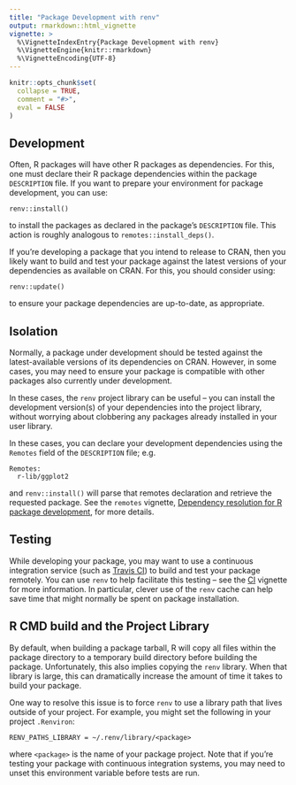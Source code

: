 ```yaml
---
title: "Package Development with renv"
output: rmarkdown::html_vignette
vignette: >
  %\VignetteIndexEntry{Package Development with renv}
  %\VignetteEngine{knitr::rmarkdown}
  %\VignetteEncoding{UTF-8}
---
```


```r
knitr::opts_chunk$set(
  collapse = TRUE,
  comment = "#>",
  eval = FALSE
)
```


## Development

Often, R packages will have other R packages as dependencies. For this, one must
declare their R package dependencies within the package `DESCRIPTION` file. If
you want to prepare your environment for package development, you can use:

```
renv::install()
```

to install the packages as declared in the package's `DESCRIPTION` file. This
action is roughly analogous to `remotes::install_deps()`.

If you're developing a package that you intend to release to CRAN, then you
likely want to build and test your package against the latest versions of your
dependencies as available on CRAN. For this, you should consider using:

```
renv::update()
```

to ensure your package dependencies are up-to-date, as appropriate.


## Isolation

Normally, a package under development should be tested against the
latest-available versions of its dependencies on CRAN. However, in some cases,
you may need to ensure your package is compatible with other packages also
currently under development.

In these cases, the `renv` project library can be useful -- you can install the
development version(s) of your dependencies into the project library, without
worrying about clobbering any packages already installed in your user library.

In these cases, you can declare your development dependencies using the
`Remotes` field of the `DESCRIPTION` file; e.g.

```
Remotes:
  r-lib/ggplot2
```

and `renv::install()` will parse that remotes declaration and retrieve the
requested package. See the `remotes` vignette,
[Dependency resolution for R package development][dependencies],
for more details.


## Testing

While developing your package, you may want to use a continuous integration
service (such as [Travis CI](https://www.travis-ci.org/)) to build and test
your package remotely. You can use `renv` to help facilitate this testing --
see the [CI][ci] vignette for more information. In particular, clever use of
the `renv` cache can help save time that might normally be spent on package
installation.


## R CMD build and the Project Library

By default, when building a package tarball, R will copy all files within the
package directory to a temporary build directory before building the package.
Unfortunately, this also implies copying the `renv` library. When that library
is large, this can dramatically increase the amount of time it takes to build
your package.

One way to resolve this issue is to force `renv` to use a library path that
lives outside of your project. For example, you might set the following in your
project `.Renviron`:

```
RENV_PATHS_LIBRARY = ~/.renv/library/<package>
```

where `<package>` is the name of your package project. Note that if you're
testing your package with continuous integration systems, you may need to
unset this environment variable before tests are run.





[ci]: https://CRAN.R-project.org/package=renv/vignettes/ci.html
[dependencies]: https://CRAN.R-project.org/package=remotes/vignettes/dependencies.html


